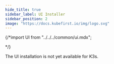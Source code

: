 ```yaml
---
hide_title: true
sidebar_label: UI Installer
sidebar_position: 2
image: "https://docs.kubefirst.io/img/logo.svg"
---
```


<!-- markdownlint-disable MD049 -->
{/*import UI from "../../../common/ui.mdx";

<UI />*/}

The UI installation is not yet available for K3s.
